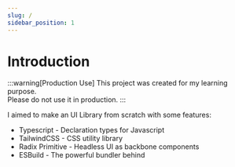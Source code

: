 ```yaml
---
slug: /
sidebar_position: 1
---
```


# Introduction

:::warning[Production Use]
  This project was created for my learning purpose.  
  Please do not use it in production.
:::

I aimed to make an UI Library from scratch with some features:
- Typescript - Declaration types for Javascript
- TailwindCSS - CSS utility library
- Radix Primitive - Headless UI as backbone components
- ESBuild - The powerful bundler behind
